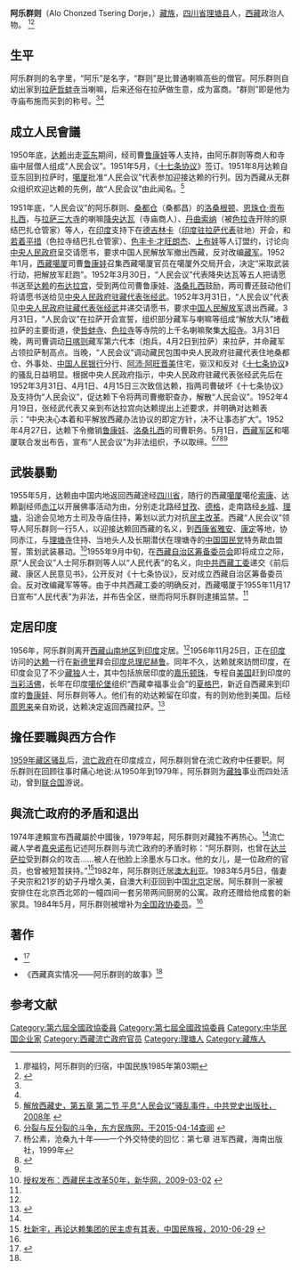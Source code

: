 '''阿乐群则'''（Alo Chonzed Tsering Dorje，{{bd|1919年||？|}}）[[藏族|藏族]]，[[四川省|四川省]][[理塘县|理塘县]]人，[[西藏|西藏]]政治人物。
<ref name=liao>廖福钧，阿乐群则的归宿，中国民族1985年第03期</ref><ref name="Shakya1999">{{cite book|author=Tsering Shakya|title=''The Dragon in the Land of Snows: A History of Modern Tibet Since 1947''| url=https://books.google.com/books?id=dosnYnxzTD4C&pg=PA453|year=1999年| publisher=[[Columbia_University_Press|Columbia University Press]]|isbn=978-0-231-11814-9|page=453}}</ref>

==生平==
阿乐群则的名字里，“阿乐”是名字，“群则”是比普通喇嘛高些的僧官。阿乐群则自幼出家到[[拉萨|拉萨]][[哲蚌寺|哲蚌寺]]当喇嘛，后来还俗在拉萨做生意，成为富商。“群则”即是他为寺庙布施而买到的称号。<ref name=liao/><ref name=rmhy/>

==成立人民會議==
1950年底，[[十四世达赖|达赖]]出走[[亚东县|亚东]]期间，经司曹[[鲁康娃·泽旺饶登|鲁康娃]]等人支持，由阿乐群则等商人和寺庙中层僧人组成“人民会议”。1951年5月，《[[十七条协议|十七条协议]]》签订。1951年8月达赖自亚东回到拉萨时，[[噶厦|噶厦]]批准“人民会议”代表参加迎接达赖的行列。因为西藏从无群众组织欢迎达赖的先例，故“人民会议”由此闻名。<ref name=rmhy>[http://tibet.news.cn/szts/2009-05/20/content_16580886.htm 解放西藏史，第五章 第二节 平息“人民会议”骚乱事件，中共党史出版社，2008年] {{webarchive|url=https://web.archive.org/web/20140518191841/http://tibet.news.cn/szts/2009-05/20/content_16580886.htm |date=2014-05-18 }}</ref>

1951年底，“人民会议”的阿乐群则、[[桑都仓|桑都仓]]（桑都昌）的[[洛桑根顿|洛桑根顿]]、[[恩珠仓·贡布扎西|恩珠仓·贡布扎西]]，与[[拉萨三大寺|拉萨三大寺]]的喇嘛[[降央达瓦|降央达瓦]]（寺庙商人）、[[丹曲索纳|丹曲索纳]]（被[[色拉寺|色拉寺]]开除的原结巴扎仓管家）等人，在[[印度|印度]]支持下在[[德吉林卡|德吉林卡]]（[[英國駐拉薩使團|印度驻拉萨代表]]驻地）开会，和[[若着平措|若着平措]]（色拉寺结巴扎仓管家）、[[色丰卡·才旺朗杰|色丰卡·才旺朗杰]]、[[上布娃|上布娃]]等人订盟约，讨论向[[中华人民共和国中央人民政府_(1949年－1954年)|中央人民政府]]呈交请愿书，要求中国人民解放军撤出西藏，反对改编[[藏军|藏军]]。1952年1月，[[西藏|西藏]][[噶厦|噶厦]]司曹[[鲁康娃·泽旺饶登|鲁康娃]]召集西藏噶厦官员在噶厦外交局开会，决定“采取武装行动，把解放军赶跑”。1952年3月30日，“人民会议”代表降央达瓦等五人把请愿书送至[[十四世达赖|达赖]]的[[布达拉宫|布达拉宫]]，受到两位司曹鲁康娃、[[本珠仓·洛桑扎西|洛桑扎西]]鼓励，两司曹还鼓动他们将请愿书送给见[[中央人民政府驻藏代表|中央人民政府驻藏代表]][[张经武|张经武]]。1952年3月31日，“人民会议”代表见[[中央人民政府驻藏代表|中央人民政府驻藏代表]][[张经武|张经武]]并递交请愿书，要求[[中国人民解放军|中国人民解放军]]退出西藏。3月31日，“人民会议”在拉萨开会宣誓，组织部分藏军与喇嘛等组成“解放大队”堵截拉萨的主要街道，使[[哲蚌寺|哲蚌寺]]、[[色拉寺|色拉寺]]等寺院的上千名喇嘛聚集[[大昭寺|大昭寺]]。3月31日晚，两司曹调动[[日喀则|日喀则]]藏军第六代本（炮兵，4月2日到拉萨）来拉萨，并命藏军占领拉萨制高点。当晚，“人民会议”调动藏民包围中央人民政府驻藏代表住地桑都仓、外事处、[[中国人民银行|中国人民银行]]分行、[[阿沛·阿旺晋美|阿沛·阿旺晋美]]住宅，驱汉和反对《[[十七条协议|十七条协议]]》的骚乱日益明显。根据中央人民政府指示，中央人民政府驻藏代表张经武先后在1952年3月31日、4月1日、4月15日三次致信达赖，指两司曹破坏《十七条协议》及支持伪“人民会议”，促达赖下令将两司曹撤职查办，解散“人民会议”。1952年4月19日，张经武代表又亲到布达拉宫向达赖提出上述要求，并明确对达赖表示：“中央决心本着和平解放西藏办法协议的即定方针，决不让事态扩大”。1952年4月27日，达赖下令撤销[[鲁康娃|鲁康娃]]、[[洛桑扎西|洛桑扎西]]的司曹职务。5月1日，[[西藏军区|西藏军区]]和噶厦联合发出布告，宣布“人民会议”为非法组织，予以取缔。<ref name=dfmzw>[http://www.e56.com.cn/xizhang50/histroy/xizhang15.htm 分裂与反分裂的斗争，东方民族网，于2015-04-14查阅] {{webarchive|url=https://web.archive.org/web/20150413195255/http://www.e56.com.cn/xizhang50/histroy/xizhang15.htm |date=2015-04-13 }}</ref><ref>杨公素，沧桑九十年——一个外交特使的回忆：第七章 进军西藏，海南出版社，1999年</ref><ref>{{Cite web |url=http://cpc.people.com.cn/GB/85037/8153523.html |title=张经武中将与西藏，中国共产党新闻网，于2015-04-14查阅 |accessdate=2015-04-13 |archive-date=2016-03-04 |archive-url=https://web.archive.org/web/20160304050403/http://cpc.people.com.cn/GB/85037/8153523.html |dead-url=no }}</ref><ref name=rmhy/>

==武裝暴動==
1955年5月，达赖由中国内地返回西藏途经[[四川省|四川省]]，随行的西藏[[噶厦|噶厦]]噶伦[[索康·旺钦格勒|索康]]、达赖副经师[[赤江·罗桑益西|赤江]]以开展佛事活动为由，分别走北路经[[甘孜|甘孜]]、[[德格|德格]]，走南路经[[乡城县|乡城]]、[[理塘|理塘]]，沿途会见地方土司及寺庙住持，筹划以武力对抗[[西藏民主改革|民主改革]]。西藏“人民会议”领导人阿乐群则一行5人，以迎接达赖回西藏的名义，到[[西康省|西康省]][[雅安|雅安]]、[[康定市|康定]]等地，协同赤江，与[[理塘寺|理塘寺]]住持、当地头人及长期潜伏在理塘寺的[[中国国民党|中国国民党]]特务歃血盟誓，策划武装暴动。<ref>[http://tibet.news.cn/gdbb/2009-03/02/content_15835607.htm 授权发布：西藏民主改革50年，新华网，2009-03-02] {{webarchive|url=https://web.archive.org/web/20140312120018/http://tibet.news.cn/gdbb/2009-03/02/content_15835607.htm |date=2014-03-12 }}</ref>1955年9月中旬，在[[西藏自治区筹备委员会|西藏自治区筹备委员会]]即将成立之际，原“人民会议”人士阿乐群则等人以“人民代表”的名义，向[[中共西藏工委|中共西藏工委]]递交《前后藏、康区人民意见书》，公开反对《十七条协议》，反对成立西藏自治区筹备委员会。反对改编藏军等等。由于中共西藏工委的明确反对，西藏噶厦于1955年11月17日宣布“人民代表”为非法，并布告全区，继而将阿乐群则逮捕监禁。<ref name=dfmzw/>

==定居印度==
1956年，阿乐群则离开[[西藏|西藏]][[山南地区|山南地区]]到[[印度|印度]]定居。<ref name=liao/>1956年11月25日，正在[[印度|印度]]访问的[[十四世达赖|达赖]]一行在[[新德里|新德里]]拜会[[印度总理|印度总理]][[尼赫鲁|尼赫鲁]]。同年不久，达赖就來訪問印度，在印度会见了不少[[藏独|藏独]]人士，其中包括旅居印度的[[嘉乐顿珠|嘉乐顿珠]]，专程自[[美国|美国]]赶到印度的[[土登晋美诺布|当彩活佛]]，长年在印度[[噶伦堡|噶伦堡]]组织“西藏幸福事业会”的[[夏格巴|夏格巴]]，新近自西藏来到印度的[[鲁康娃·泽旺饶登|鲁康娃]]、阿乐群则等人。他们有的劝达赖留在印度，有的则劝他到美国。后经[[周恩来|周恩来]]亲自劝说，达赖决定返回西藏拉萨。<ref>{{Cite web |url=http://news.ifeng.com/history/zhongguoxiandaishi/detail_2010_03/26/406634_0.shtml |title=周恩来印度三劝达赖回国：毛主席希望你尽快回国，凤凰网，2010-03-26 |accessdate=2015-04-13 |archive-date=2015-04-13 |archive-url=https://web.archive.org/web/20150413185339/http://news.ifeng.com/history/zhongguoxiandaishi/detail_2010_03/26/406634_0.shtml |dead-url=no }}</ref>

==擔任要職與西方合作==
[[1959年藏区骚乱|1959年藏区骚乱]]后，[[西藏流亡政府|流亡政府]]在印度成立，阿乐群则曾在流亡政府中任要职。阿乐群则在回顾往事时痛心地说:从1950年到1979年，阿乐群则为[[藏独|藏独]]事业而四处活动，曾到[[联合国|联合国]]游说。

==與流亡政府的矛盾和退出==
1974年達賴宣布西藏屬於中國後，1979年起，阿乐群则对藏独不再热心。<ref name=liao/>流亡藏人学者[[嘉央诺布|嘉央诺布]]记述阿乐群则与流亡政府的矛盾时称：“阿乐群则，也曾在[[达兰萨拉|达兰萨拉]]受到群众的攻击……被人在他脸上涂墨水与口水。他的女儿，是一位政府的官员，也曾被短暂挟持。”<ref>[http://www.mzb.com.cn/zgmzb/html/2010-06/29/content_68904.htm 杜新宇，再论达赖集团的民主虚有其表，中国民族报，2010-06-29] {{webarchive|url=https://web.archive.org/web/20160304124016/http://www.mzb.com.cn/zgmzb/html/2010-06/29/content_68904.htm |date=2016-03-04 }}</ref>1982年，阿乐群则迁居[[澳大利亚|澳大利亚]]。1983年5月5日，偕妻子央宗和21岁的幼子丹增久美，自澳大利亚回到中国[[北京|北京]]定居。阿乐群则一家被安排住在北京西北郊的一幢四间一套另带两间厨房的公寓。政府还赠给他成套的新家具。1984年5月，阿乐群则被增补为[[全国政协委员|全国政协委员]]。<ref name=liao/>

==著作==
* {{Cite book | editor=Alo Chonze| year=1958年| title=''The Political testament and Warning by H. H. the 13th Dalai Lama to His People in 1932 and an Advice by H. H. the 14th Dalai Lama to His people in 1955''| location=Kalimpong|publisher=Tibet Mirror Press}}<ref name="Goldstein2007">{{cite book|author=Melvyn C. Goldstein|title=''A History of Modern Tibet, Volume 2: The Calm Before the Storm: 1951-1955''|url=https://books.google.com/books?id=wg6RXkS_3M0C&pg=PA583|date=August 2007|publisher=University of California Press|isbn=978-0-520-24941-7|pages=583}}</ref>
*《西藏真实情况——阿乐群则的故事》<ref name=rmhy/>

==参考文献==
{{reflist}}

[[Category:第六屆全國政協委員|Category:第六屆全國政協委員]]
[[Category:第七屆全國政協委員|Category:第七屆全國政協委員]]
[[Category:中华民国企业家|Category:中华民国企业家]]
[[Category:西藏流亡政府官员|Category:西藏流亡政府官员]]
[[Category:理塘人|Category:理塘人]]
[[Category:藏族人|Category:藏族人]]